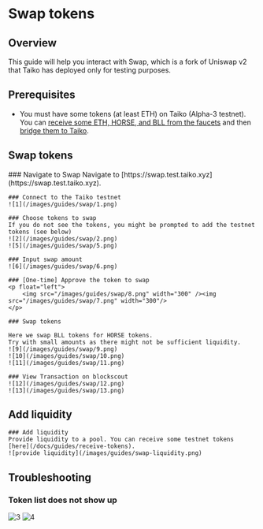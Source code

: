 
# Swap tokens

## Overview

This guide will help you interact with Swap, which is a fork of Uniswap v2 that Taiko has deployed only for testing purposes.

## Prerequisites

- You must have some tokens (at least ETH) on Taiko (Alpha-3 testnet). You can [receive some ETH, HORSE, and BLL from the faucets](/docs/guides/receive-tokens) and then [bridge them to Taiko](/docs/guides/use-the-bridge).

## Swap tokens

<Steps>
    ### Navigate to Swap
    Navigate to [https://swap.test.taiko.xyz](https://swap.test.taiko.xyz).

    ### Connect to the Taiko testnet
    ![1](/images/guides/swap/1.png)

    ### Choose tokens to swap
    If you do not see the tokens, you might be prompted to add the testnet tokens (see below)
    ![2](/images/guides/swap/2.png)
    ![5](/images/guides/swap/5.png)

    ### Input swap amount
    ![6](/images/guides/swap/6.png)

    ### [One-time] Approve the token to swap
    <p float="left">
        <img src="/images/guides/swap/8.png" width="300" /><img src="/images/guides/swap/7.png" width="300"/>
    </p>

    ### Swap tokens

    Here we swap BLL tokens for HORSE tokens.
    Try with small amounts as there might not be sufficient liquidity.
    ![9](/images/guides/swap/9.png)
    ![10](/images/guides/swap/10.png)
    ![11](/images/guides/swap/11.png)

    ### View Transaction on blockscout
    ![12](/images/guides/swap/12.png)
    ![13](/images/guides/swap/13.png)

</Steps>

## Add liquidity

<Steps>

    ### Add liquidity
    Provide liquidity to a pool. You can receive some testnet tokens [here](/docs/guides/receive-tokens).
    ![provide liquidity](/images/guides/swap-liquidity.png)

</Steps>

## Troubleshooting

### Token list does not show up

![3](/images/guides/swap/3.png)
![4](/images/guides/swap/4.png)
